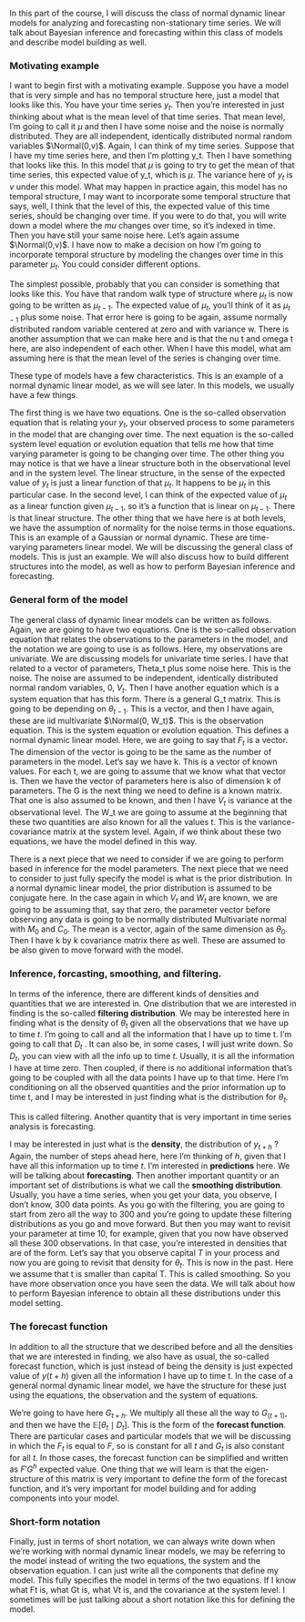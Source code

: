 <!-- transcript of https://www.coursera.org/learn/bayesian-statistics-time-series-analysis/lecture/mH7Ol/ndlm-definition -->

In this part of the course, I will discuss the class of normal dynamic linear models for analyzing and forecasting non-stationary time series. We will talk about Bayesian inference and forecasting within this class of models and describe model building as well. 

### Motivating example

I want to begin first with a motivating example.  Suppose you have a model that is very simple and has no temporal structure here, just a model that looks like this. You have your time series $y_t$. Then you're interested in just thinking about what is the mean level of that time series. That mean level, I'm going to call it $\mu$ and then I have some noise and the noise is normally distributed. They are all independent, identically distributed normal random variables $\Normal(0,v)$. Again, I can think of my time series. Suppose that I have my time series here, and then I'm plotting y_t. Then I have something that looks like this. In this model that $\mu$ is going to try to get the mean of that time series, this expected value of y_t, which is $\mu$. The variance here of $y_t$ is $v$ under this model. What may happen in practice again, this model has no temporal structure, I may want to incorporate some temporal structure that says, well, I think that the level of this, the expected value of this time series, should be changing over time. If you were to do that, you will write down a model where the $mu$ changes over time, so it's indexed in time. Then you have still your same noise here. Let's again assume $\Normal(0,v)$. I have now to make a decision on how I'm going to incorporate temporal structure by modeling the changes over time in this parameter $\mu_t$. You could consider different options. 

The simplest possible, probably that you can consider is something that looks like this. You have that random walk type of structure where $\mu_t$ is now going to be written as $\mu_{t-1}$. The expected value of $\mu_t$, you'll think of it as $\mu_{t-1}$ plus some noise. That error here is going to be again, assume normally distributed random variable centered at zero and with variance w. There is another assumption that we can make here and is that the nu t and omega t here, are also independent of each other. When I have this model, what am assuming here is that the mean level of the series is changing over time. 

These type of models have a few characteristics. This is an example of a normal dynamic linear model, as we will see later. In this models, we usually have a few things.

The first thing is we have two equations. One is the so-called observation equation that is relating your $y_t$, your observed process to some parameters in the model that are changing over time. The next equation is the so-called system level equation or evolution equation that tells me how that time varying parameter is going to be changing over time. The other thing you may notice is that we have a linear structure both in the observational level and in the system level. The linear structure, in the sense of the expected value of $y_t$ is just a linear function of that $\mu_t$. It happens to be $\mu_t$ in this particular case. In the second level, I can think of the
expected value of $\mu_t$ as a linear function given $\mu_{t-1}$, so it's a function that is linear on $\mu_{t-1}$. There is that linear structure. The other thing that we have here is at both levels, we have the assumption of normality for the noise terms in those equations. This is an example of a Gaussian or normal dynamic. These are time-varying parameters linear model. We will be discussing the general class of models. This is just an example. We will also discuss how to build different structures
into the model, as well as how to perform Bayesian inference and forecasting.

### General form of the model

The general class of dynamic linear models can be written as follows. Again, we are going to
have two equations. One is the so-called observation equation that relates the observations to the parameters in the model, and the notation we are going to use is as follows. Here, my observations are univariate. We are discussing models for univariate time series. I have that related to a vector of parameters, Theta_t plus some noise here. This is the noise. The noise are assumed to be independent, identically distributed normal random variables, 0, $V_t$. Then I have another equation which is a system equation that has this form. There is a general G_t matrix. This is going to be depending on $\theta_{t-1}$. This is a vector, and then I have again, these are iid multivariate $\Normal(0, W_t)$. This is the observation equation. This is the system equation or evolution equation. This defines a normal dynamic linear model. Here, we are going to say that $F_t$ is a vector. The dimension of the vector is going to be the same as the number of parameters in the model. Let's say we have k. This is a vector of known values. For each t, we are going to assume that we know what that vector is. Then we have the vector of parameters here is also of dimension k of parameters. The G is the next thing we need to define is a known matrix. That one is also assumed to be known, and then I have $V_t$ is variance at the observational level. The W_t we are going to assume at the beginning that these two quantities are also known for all the values t. This is the variance-covariance matrix at the system level. Again, if we think about these two equations, we have the model defined in this way. 

There is a next piece that we need to consider if we are going to perform based in inference for the model parameters. 
The next piece that we need to consider to just fully specify the model is what is the prior distribution. 
In a normal dynamic linear model, the prior distribution is assumed to be conjugate here. 
In the case again in which $V_t$ and $W_t$ are known, we are going to be assuming that, say that zero, the parameter vector before observing any data is going to be normally distributed Multivariate normal with $M_0$ and $C_0$. The mean is a vector, again of the same dimension as $\theta_0$. 
Then I have k by k covariance matrix there as well. These are assumed to be also given to move forward with the model. 

### Inference, forcasting, smoothing, and filtering.

In terms of the inference, there are different kinds of densities and quantities that we are interested in. 
One distribution that we are interested in finding is the so-called **filtering distribution**. We may be interested here in finding what is the density of $\theta_{t}$ given all the observations that we have up to time $t$. I'm going to call and all the information that I have up to time t. I'm going to call that $D_t$ . It can also be, in some cases, I will just write down. So $D_t$, you can view with all the info up to time $t$. Usually, it is all the information I have at time zero. Then coupled, if there is no additional information that's going to be coupled with all the data points I have up to that time. Here I'm conditioning on all the observed quantities and the prior information up to time t, and I may be interested in just finding what is the distribution for $\theta_{t}$. 

This is called filtering. Another quantity that is very important in time series analysis is forecasting. 

I may be interested in just what is the **density**, the distribution of $y_{t+h}$ ? Again, the number of steps ahead here, here I'm thinking of $h$, given that I have all this information up to time $t$. I'm interested in **predictions** here. We will be talking about **forecasting**. Then another important quantity or an important set of distributions is what we call the **smoothing distribution**. Usually, you have a time series, when you get your data, you observe, I don't know, 300 data points. As you go with the filtering, you are going to start from zero all the way to 300 and you're going to update these filtering distributions as you go and move forward. But then you may want to revisit your parameter at time 10, for example, given that you now have observed all these 300 observations. In that case, you're interested in densities that are of the form. Let's say that you observe capital $T$ in your process and now you are going to revisit that density for $\theta_t$.  This is now in the past. Here we assume that t is smaller than capital T. This is called smoothing. So you have more observation once you have seen the data. We will talk about how to perform Bayesian inference to obtain all these distributions under this model setting. 

### The forecast function {.unumbered}
In addition to all the structure that we described before and all the densities that we are interested in finding, we also have as usual, the so-called forecast function, which is just instead of being the density is just expected value of $y(t+h)$ given all the information I have up to time t. In the case of a general normal dynamic linear model, we have the structure for these
just using the equations, the observation and the system of equations. 

We're going to have here $G_{t+h}$. We multiply all these all the way to $G_(t+1)$, and then we have the $\mathbb{E}[\theta_{t}\mid D_t]$. 
This is the form of the **forecast function**. There are particular cases and particular models that we will be discussing in which the $F_t$ is equal to $F$, so is constant for all $t$ and $G_t$ is also constant for all $t$. In those cases, the forecast function can be simplified and written as $F'G^h$ expected value. One thing that we will learn is that the eigen-structure of this matrix is very important to define the form of the forecast function, and it's very important for model building and for adding components into your model. 

### Short-form notation {.unumbered}

Finally, just in terms of short notation, we can always write down when we're working with normal dynamic linear models, we may be referring to the model instead of writing the two equations, the system and the observation equation. I can just write all the components that define my model. This fully specifies the model in terms of the two equations. If I know what Ft is, what Gt is, what Vt is, and the covariance at the system level. I sometimes will be just talking about a short notation like this for defining the model.
